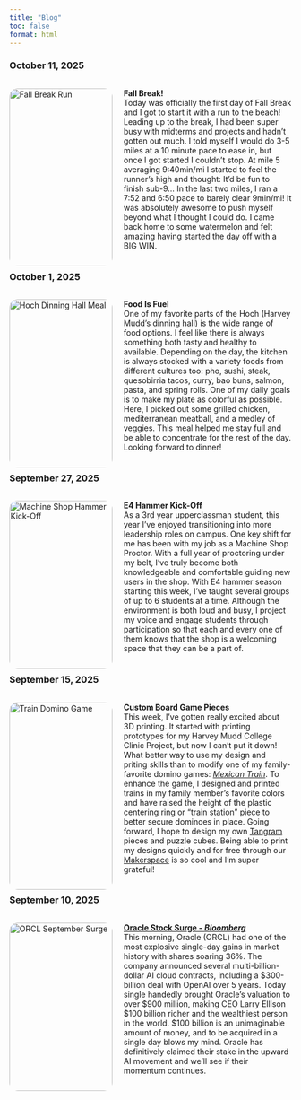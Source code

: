 ```yaml
---
title: "Blog"
toc: false
format: html
---
```


### October 11, 2025 ##

<div style="display: flex; flex-direction: row; flex-wrap: wrap; gap: 20px;">
<div style="flex: 2; width: 300px;">
<img src="images/blog/fall_break.png" alt="Fall Break Run" style="width:100%; border-radius: 15px;">
</div>

<div style="flex: 2; min-width: 300px;">
  <p class="justify-text"> 
    __Fall Break!__ <br>
      Today was officially the first day of Fall Break and I got to start it with a run to the beach! Leading up to the break, 
      I had been super busy with midterms and projects and hadn't gotten out much. I told myself I would do 3-5 miles at a 10 
      minute pace to ease in, but once I got started I couldn't stop. At mile 5 averaging 9:40min/mi I started to feel the 
      runner's high and thought: It'd be fun to finish sub-9... In the last two miles, I ran a 7:52 and 6:50 pace to barely clear
      9min/mi! It was absolutely awesome to push myself beyond what I thought I could do. I came back home to some watermelon and
      felt amazing having started the day off with a BIG WIN. 
  </p>
</div>
</div>

### October 1, 2025 ##

<div style="display: flex; flex-direction: row; flex-wrap: wrap; gap: 20px;">
<div style="flex: 2; width: 300px;">
<img src="images/blog/food.jpg" alt="Hoch Dinning Hall Meal" style="width:100%; border-radius: 15px;">
</div>

<div style="flex: 2; min-width: 300px;">
  <p class="justify-text"> 
    __Food Is Fuel__ <br>
      One of my favorite parts of the Hoch (Harvey Mudd's dinning hall) is the wide range of food options. I feel like there is always
      something both tasty and healthy to available. Depending on the day, the kitchen is always stocked with a variety foods from different
      cultures too: pho, sushi, steak, quesobirria tacos, curry, bao buns, salmon, pasta, and spring rolls. One of my daily goals is to
      make my plate as colorful as possible. Here, I picked out some grilled chicken, mediterranean meatball, and a medley of veggies. This
      meal helped me stay full and be able to concentrate for the rest of the day. Looking forward to dinner!
  </p>
</div>
</div>

### September 27, 2025 ##

<div style="display: flex; flex-direction: row; flex-wrap: wrap; gap: 20px;">
<div style="flex: 2; width: 300px;">
<img src="images/blog/machine_shop.jpg" alt="Machine Shop Hammer Kick-Off" style="width:100%; border-radius: 15px;">
</div>

<div style="flex: 2; min-width: 300px;">
  <p class="justify-text"> 
    __E4 Hammer Kick-Off__ <br>
      As a 3rd year upperclassman student, this year I've enjoyed transitioning into more leadership roles on campus. One key shift for me
      has been with my job as a Machine Shop Proctor. With a full year of proctoring under my belt, I've truly become both knowledgeable and 
      comfortable guiding new users in the shop. With E4 hammer season starting this week, I've taught several groups of up to 6 students at a 
      time. Although the environment is both loud and busy, I project my voice and engage students through participation so that each and every 
      one of them knows that the shop is a welcoming space that they can be a part of.
  </p>
</div>
</div>

### September 15, 2025 ##

<div style="display: flex; flex-direction: row; flex-wrap: wrap; gap: 20px;">
<div style="flex: 2; width: 300px;">
<img src="images/blog/board_game.jpg" alt="Train Domino Game" style="width:100%; border-radius: 15px;">
</div>

<div style="flex: 2; min-width: 300px;">
  <p class="justify-text"> 
    __Custom Board Game Pieces__ <br>
      This week, I've gotten really excited about 3D printing. It started with printing prototypes for my Harvey Mudd College Clinic Project,
      but now I can't put it down! What better way to use my design and priting skills than to modify one of my family-favorite domino games: 
      [*Mexican Train*](https://www.jaqueslondon.co.uk/products/mexican-train-dominoes). To enhance the game, I designed and printed trains in my
      family member's favorite colors and have raised the height of the plastic centering ring or "train station" piece to better secure dominoes in place. 
      Going forward, I hope to design my own [Tangram](https://www.amazon.com/Tangram-Geometry-Silhouette-Tangrams-Challenge/dp/B005IDO63Q) 
      pieces and puzzle cubes. Being able to print my designs quickly and for free through our [Makerspace](https://www.hmc.edu/makerspace/)
      is so cool and I'm super grateful! 

  </p>
</div>
</div>

### September 10, 2025 ##

<div style="display: flex; flex-direction: row; flex-wrap: wrap; gap: 20px;">
<div style="flex: 2; width: 300px;">
<img src="images/blog/ORCL.png" alt="ORCL September Surge" style="width:100%; border-radius: 15px;">
</div>

<div style="flex: 2; min-width: 300px;">
  <p class="justify-text"> 
    [__Oracle Stock Surge - *Bloomberg*__](https://www.bloomberg.com/news/articles/2025-09-10/oracle-co-founder-larry-ellison-closes-in-on-elon-musk-as-world-s-richest-man)<br>
      This morning, Oracle (ORCL) had one of the most explosive single-day gains in market history with shares soaring 36%. The company 
      announced several multi-billion-dollar AI cloud contracts, including a $300-billion deal with OpenAI over 5 years. Today single 
      handedly brought Oracle's valuation to over $900 million, making CEO Larry Ellison $100 billion richer and the wealthiest person 
      in the world. $100 billion is an unimaginable amount of money, and to be acquired in a single day blows my mind. Oracle has 
      definitively claimed their stake in the upward AI movement and we'll see if their momentum continues. 
  </p>
</div>
</div>
